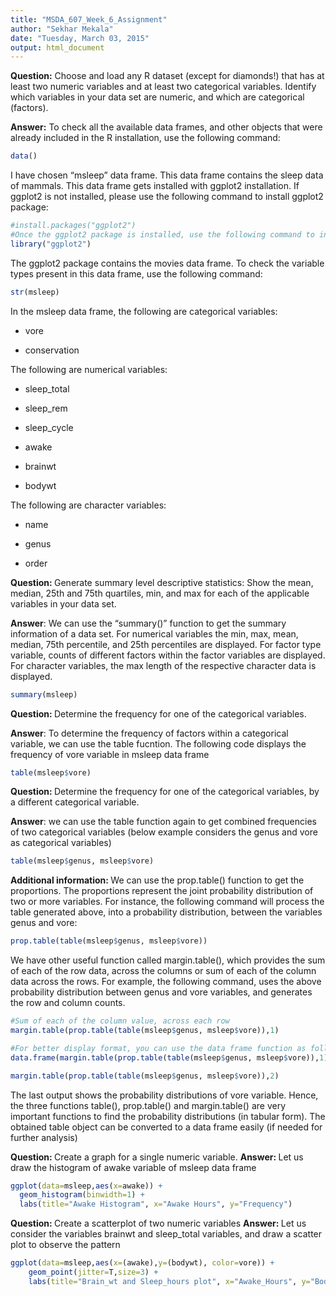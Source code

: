 ```yaml
---
title: "MSDA_607_Week_6_Assignment"
author: "Sekhar Mekala"
date: "Tuesday, March 03, 2015"
output: html_document
---
```


**Question:** Choose and load any R dataset (except for diamonds!) that has at least two numeric variables and at least two categorical variables.  Identify which variables in your data set are numeric, and which are categorical (factors).

**Answer:** To check all the available data frames, and other objects that were already included in the R installation, use the following command:

```r
data()
```
I have chosen "msleep" data frame. This data frame contains the sleep data of mammals. This data frame gets installed with ggplot2 installation. If ggplot2 is not installed, please use the following command to install ggplot2 package:


```r
#install.packages("ggplot2")
#Once the ggplot2 package is installed, use the following command to include the ggplot2 package:
library("ggplot2")
```

The ggplot2 package contains the movies data frame. To check the variable types present in this data frame, use the following command:


```r
str(msleep)
```

In the msleep data frame, the following are categorical variables:

* vore

* conservation

The following are numerical variables:

* sleep_total

* sleep_rem  

* sleep_cycle 

* awake    

* brainwt   

* bodywt     


The following are character variables:

* name

* genus

* order


**Question: ** Generate summary level descriptive statistics:  Show the mean, median, 25th and 75th quartiles, min, and max for each of the applicable variables in your data set.

**Answer**: We can use the "summary()" function to get the summary information of a data set. For numerical variables the min, max, mean, median, 75th percentile, and 25th percentiles are displayed. For factor type variable, counts of different factors within the factor variables are displayed. For character variables, the max length of the respective character data is displayed.

```r
summary(msleep)
```

**Question: ** Determine the frequency for one of the categorical variables.  

**Answer**:  To determine the frequency of factors within a categorical variable, we can use the table fucntion. The following code displays the frequency of vore variable in msleep data frame


```r
table(msleep$vore)

```


**Question: ** Determine the frequency for one of the categorical variables, by a different categorical variable.

**Answer**:  we can use the table function again to get combined frequencies of two categorical variables (below example considers the genus and vore as categorical variables)


```r
table(msleep$genus, msleep$vore)

```

**Additional information: ** We can use the prop.table() function to get the proportions. The proportions represent the joint probability distribution of two or more variables. For instance, the following command will process the table generated above, into a probability distribution, between the variables genus and vore:

```r
prop.table(table(msleep$genus, msleep$vore))
```

We have other useful function called margin.table(), which provides the sum of each of the row data, across the columns or sum of each of the column data across the rows. For example, the following command, uses the above probability distribution between genus and vore variables, and generates the row and column counts.

```r
#Sum of each of the column value, across each row 
margin.table(prop.table(table(msleep$genus, msleep$vore)),1)

#For better display format, you can use the data frame function as follows:
data.frame(margin.table(prop.table(table(msleep$genus, msleep$vore)),1))

margin.table(prop.table(table(msleep$genus, msleep$vore)),2)

```
The last output shows the probability distributions of vore variable. Hence, the three functions table(), prop.table() and margin.table() are very important functions to find the probability distributions (in tabular form). The obtained table object can be converted to a data frame easily (if needed for further analysis)

**Question: ** Create a graph for a single numeric variable.
**Answer: ** Let us draw the histogram of awake variable of msleep data frame
```r
ggplot(data=msleep,aes(x=awake)) + 
  geom_histogram(binwidth=1) +
  labs(title="Awake Histogram", x="Awake Hours", y="Frequency")

```

**Question: ** Create a scatterplot of two numeric variables
**Answer: ** Let us consider the variables brainwt and sleep_total variables, and draw a scatter plot to observe the pattern

```r
ggplot(data=msleep,aes(x=(awake),y=(bodywt), color=vore)) + 
    geom_point(jitter=T,size=3) +
    labs(title="Brain_wt and Sleep_hours plot", x="Awake_Hours", y="Body_Weight_Pounds")

```

